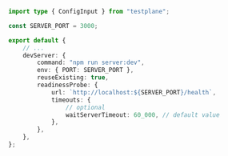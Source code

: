 ```typescript title="testplane.config.ts"
import type { ConfigInput } from "testplane";

const SERVER_PORT = 3000;

export default {
    // ...
    devServer: {
        command: "npm run server:dev",
        env: { PORT: SERVER_PORT },
        reuseExisting: true,
        readinessProbe: {
            url: `http://localhost:${SERVER_PORT}/health`,
            timeouts: {
                // optional
                waitServerTimeout: 60_000, // default value
            },
        },
    },
};
```
